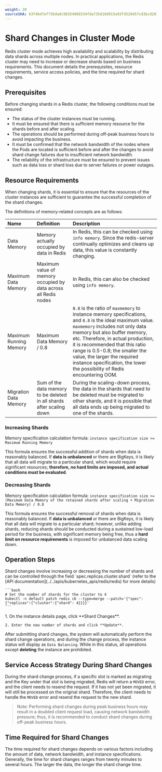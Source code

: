 ```yaml
---
weight: 20
sourceSHA: 63f4bd7ef73bdadc98354968334fda735d10d915a93fd520457cd3bcd2011772
---
```


# Shard Changes in Cluster Mode

Redis cluster mode achieves high availability and scalability by distributing data shards across multiple nodes. In practical applications, the Redis cluster may need to increase or decrease shards based on business requirements. This document details the prerequisites, resource requirements, service access policies, and the time required for shard changes.

## Prerequisites

Before changing shards in a Redis cluster, the following conditions must be ensured:

- The status of the cluster instances must be running.
- It must be ensured that there is sufficient memory resource for the shards before and after scaling.
- The operations should be performed during off-peak business hours to avoid impacting the business.
- It must be confirmed that the network bandwidth of the nodes where the Pods are located is sufficient before and after the changes to avoid shard change failures due to insufficient network bandwidth.
- The reliability of the infrastructure must be ensured to prevent issues such as data loss or shard loss due to server failures or power outages.

## Resource Requirements

When changing shards, it is essential to ensure that the resources of the cluster instances are sufficient to guarantee the successful completion of the shard changes.

The definitions of memory-related concepts are as follows:

| Name           | Definition                               | Description                                                                                                                                                                      |
| :------------- | :--------------------------------------- | :------------------------------------------------------------------------------------------------------------------------------------------------------------------------------- |
| Data Memory    | Memory actually occupied by data in Redis | In Redis, this can be checked using `info memory`. Since the redis-server continually optimizes and cleans up data, this value is constantly changing.                                                                 |
| Maximum Data Memory | Maximum value of memory occupied by data across all Redis nodes | In Redis, this can also be checked using `info memory`.                                                                                                                                 |
| Maximum Running Memory | Maximum Data Memory / 0.8                     | `0.8` is the ratio of `maxmemory` to instance memory specifications, and `0.8` is the ideal maximum value. `maxmemory` includes not only data memory but also buffer memory, etc. Therefore, in actual production, it is recommended that this ratio range is 0.5-0.8; the smaller the value, the larger the required instance specification, the lower the possibility of Redis encountering OOM. |
| Migration Data Memory | Sum of the data memory to be deleted in all shards after scaling down | During the scaling-down process, the data in the shards that need to be deleted must be migrated to other shards, and it is possible that all data ends up being migrated to one of the shards.                                                                                                     |

### Increasing Shards

Memory specification calculation formula: `instance specification size >= Maximum Running Memory`

This formula ensures the successful addition of shards when data is reasonably balanced. If **data is unbalanced** or there are BigKeys, it is likely that all data will migrate to a particular shard, which would require significant resources; **therefore, no hard limits are imposed, and actual conditions must be evaluated**.

### Decreasing Shards

Memory specification calculation formula: `instance specification size >= (Maximum Data Memory of the retained shards after scaling + Migration Data Memory) / 0.8`

This formula ensures the successful removal of shards when data is reasonably balanced. If **data is unbalanced** or there are BigKeys, it is likely that all data will migrate to a particular shard; however, unlike adding shards, reducing shards should be conducted during a sustained low-load period for the business, with significant memory being free, thus a **hard limit on resource requirements** is imposed for unbalanced data scaling down.

## Operation Steps

<Tabs>
  <Tab label="CLI">
    Shard changes involve increasing or decreasing the number of shards and can be controlled through the field `spec.replicas.cluster.shard` (refer to the [API documentation](../../apis/kubernetes_apis/redis/redis) for more details)

    ```bash
    # Set the number of shards for the cluster to 4
    kubectl -n default patch redis c6 --type=merge --patch='{"spec": {"replicas":{"cluster":{"shard": 4}}}}'
    ```
  </Tab>

  <Tab label="Web Console">
    1. On the instance details page, click **Shard Changes**.

    2. Enter the new number of shards and click **Update**.
  </Tab>
</Tabs>

After submitting shard changes, the system will automatically perform the shard change operations, and during the change process, the instance status will display as `Data Balancing`. While in this status, all operations except **deleting** the instance are prohibited.

## Service Access Strategy During Shard Changes

During the shard change process, if a specific slot is marked as migrating and the Key under that slot is being migrated, Redis will return a `MOVED` error, and the client needs to resend the request. If it has not yet been migrated, it will still be processed on the original shard. Therefore, the client needs to handle the `MOVED` error and resend the request to the new shard.

> Note: Performing shard changes during peak business hours may result in a doubled client request load, causing network bandwidth pressure; thus, it is recommended to conduct shard changes during off-peak business hours.

## Time Required for Shard Changes

The time required for shard changes depends on various factors including the amount of data, network bandwidth, and instance specifications. Generally, the time for shard changes ranges from twenty minutes to several hours. The larger the data, the longer the shard change time.
